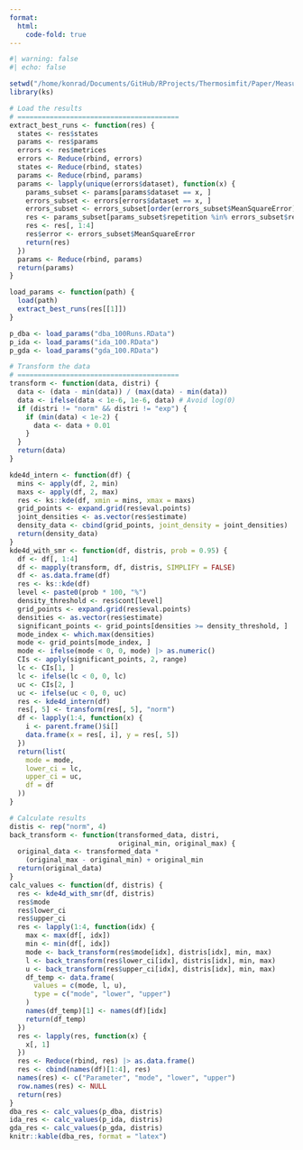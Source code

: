 ```yaml
---
format:
  html:
    code-fold: true
---
```


```r
#| warning: false
#| echo: false

setwd("/home/konrad/Documents/GitHub/RProjects/Thermosimfit/Paper/MeasurementVariance/")
library(ks)

# Load the results
# ========================================
extract_best_runs <- function(res) {
  states <- res$states
  params <- res$params
  errors <- res$metrices
  errors <- Reduce(rbind, errors)
  states <- Reduce(rbind, states)
  params <- Reduce(rbind, params)
  params <- lapply(unique(errors$dataset), function(x) {
    params_subset <- params[params$dataset == x, ]
    errors_subset <- errors[errors$dataset == x, ]
    errors_subset <- errors_subset[order(errors_subset$MeanSquareError), ][1:50, ]
    res <- params_subset[params_subset$repetition %in% errors_subset$repetition, ]
    res <- res[, 1:4]
    res$error <- errors_subset$MeanSquareError
    return(res)
  })
  params <- Reduce(rbind, params)
  return(params)
}

load_params <- function(path) {
  load(path)
  extract_best_runs(res[[1]])
}

p_dba <- load_params("dba_100Runs.RData")
p_ida <- load_params("ida_100.RData")
p_gda <- load_params("gda_100.RData")

# Transform the data
# ========================================
transform <- function(data, distri) {
  data <- (data - min(data)) / (max(data) - min(data))
  data <- ifelse(data < 1e-6, 1e-6, data) # Avoid log(0)
  if (distri != "norm" && distri != "exp") {
    if (min(data) < 1e-2) {
      data <- data + 0.01
    }
  }
  return(data)
}

kde4d_intern <- function(df) {
  mins <- apply(df, 2, min)
  maxs <- apply(df, 2, max)
  res <- ks::kde(df, xmin = mins, xmax = maxs)
  grid_points <- expand.grid(res$eval.points)
  joint_densities <- as.vector(res$estimate)
  density_data <- cbind(grid_points, joint_density = joint_densities)
  return(density_data)
}
kde4d_with_smr <- function(df, distris, prob = 0.95) {
  df <- df[, 1:4]
  df <- mapply(transform, df, distris, SIMPLIFY = FALSE)
  df <- as.data.frame(df)
  res <- ks::kde(df)
  level <- paste0(prob * 100, "%")
  density_threshold <- res$cont[level]
  grid_points <- expand.grid(res$eval.points)
  densities <- as.vector(res$estimate)
  significant_points <- grid_points[densities >= density_threshold, ]
  mode_index <- which.max(densities)
  mode <- grid_points[mode_index, ]
  mode <- ifelse(mode < 0, 0, mode) |> as.numeric()
  CIs <- apply(significant_points, 2, range)
  lc <- CIs[1, ]
  lc <- ifelse(lc < 0, 0, lc)
  uc <- CIs[2, ]
  uc <- ifelse(uc < 0, 0, uc)
  res <- kde4d_intern(df)
  res[, 5] <- transform(res[, 5], "norm")
  df <- lapply(1:4, function(x) {
    i <- parent.frame()$i[]
    data.frame(x = res[, i], y = res[, 5])
  })
  return(list(
    mode = mode,
    lower_ci = lc,
    upper_ci = uc,
    df = df
  ))
}

# Calculate results
distis <- rep("norm", 4)
back_transform <- function(transformed_data, distri,
                           original_min, original_max) {
  original_data <- transformed_data *
    (original_max - original_min) + original_min
  return(original_data)
}
calc_values <- function(df, distris) {
  res <- kde4d_with_smr(df, distris)
  res$mode
  res$lower_ci
  res$upper_ci
  res <- lapply(1:4, function(idx) {
    max <- max(df[, idx])
    min <- min(df[, idx])
    mode <- back_transform(res$mode[idx], distris[idx], min, max)
    l <- back_transform(res$lower_ci[idx], distris[idx], min, max)
    u <- back_transform(res$upper_ci[idx], distris[idx], min, max)
    df_temp <- data.frame(
      values = c(mode, l, u),
      type = c("mode", "lower", "upper")
    )
    names(df_temp)[1] <- names(df)[idx]
    return(df_temp)
  })
  res <- lapply(res, function(x) {
    x[, 1]
  })
  res <- Reduce(rbind, res) |> as.data.frame()
  res <- cbind(names(df)[1:4], res)
  names(res) <- c("Parameter", "mode", "lower", "upper")
  row.names(res) <- NULL
  return(res)
}
dba_res <- calc_values(p_dba, distris)
ida_res <- calc_values(p_ida, distris)
gda_res <- calc_values(p_gda, distris)
knitr::kable(dba_res, format = "latex")
```

